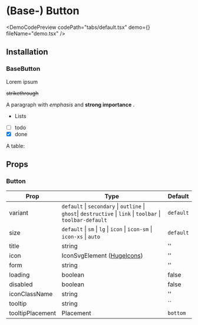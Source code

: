 


# (Base-) Button

<DemoCodePreview codePath="tabs/default.tsx" demo={<Demo />} fileName="demo.tsx" />

## Installation


### BaseButton

Lorem ipsum

~~strikethrough~~

A paragraph
with *emphasis* and **strong importance**
.

  * Lists
  * [ ] todo
  * [x] done

A table:

## Props

### Button

| Prop             | Type                                                                                                         | Default   |
  |------------------|--------------------------------------------------------------------------------------------------------------|-----------|
| variant          | `default` \| `secondary` \| `outline` \| `ghost`\| `destructive` \| `link` \| `toolbar` \| `toolbar-default` | `default` |
| size             | `default` \| `sm` \| `lg` \| `icon` \| `icon-sm` \| `icon-xs` \| `auto`                                      | `default` |
| title            | string                                                                                                       | ''        |
| icon             | IconSvgElement ([HugeIcons](https://hugeicons.com/?via=daspwork))                                            | ''        |
| form             | string                                                                                                       | ''        |
| loading          | boolean                                                                                                      | false     |
| disabled         | boolean                                                                                                      | false     |
| iconClassName    | string                                                                                                       | ''        |
| tooltip          | string                                                                                                       | ``        |
| tooltipPlacement | Placement                                                                                                    | `bottom`  |


